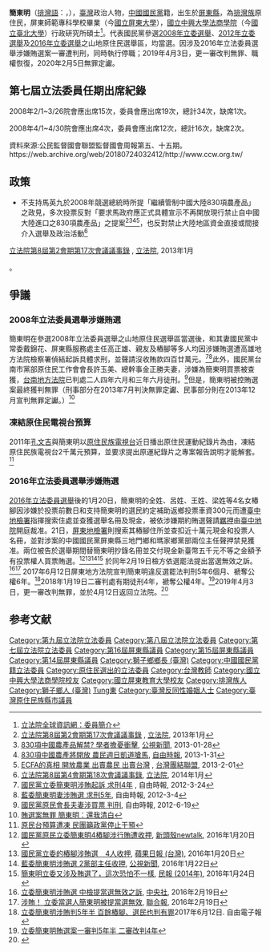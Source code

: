 {{Infobox AM
| name                = 簡東明<br/><small>Chien, Tung-Ming</small>
| image               = File:立法委員簡東明.jpg
| image_size         = 200px
| order1             = {{ROC}}第7－9屆[[立法院#立法委員|立法委員]]
 | term_start1        = 2008年2月1日
 | term_end1          = 2020年1月31日
 | constituency1      = [[山地原住民選舉區|山地原住民選舉區]]
| original_name       = Uliw Qaljupayare
| birth_date          = {{Birth date and age|1951|6|4}}
| birth_place         = {{ROC|臺灣省}}[[屏東縣|屏東縣]]
| sex                 = 男
| nationality         = {{ROC}}
| party               = {{Kmt}}
| educate             = 國立中興大學法商學院行政研究所碩士
| alma_mater          = [[國立中興大學法商學院|國立中興大學法商學院]]
| past                = 
*國小教師、主任
*屏東縣[[獅子鄉_(臺灣)|獅子鄉]]第11、12任鄉長
*屏東縣議會第14、15、16屆議員
*全國特殊優良教師（1980年）
*全國原住民首屆十大傑出青年
*全國公教楷模（1986年）
*全國特優鄉長兩次（1992年、1996年）<ref name="立院網站"/>
|}}
'''簡東明'''（[[排灣語|排灣語]]：{{lang|pwn|'''Uliw Qaljupayare'''}}，{{bd|1951年|6月4日|catIdx=Chien簡}}），[[臺灣|臺灣]]政治人物，[[中國國民黨|中國國民黨]]籍，出生於[[屏東縣|屏東縣]]，為[[排灣族|排灣族]]原住民，屏東師範專科學校畢業（今[[國立屏東大學|國立屏東大學]]），[[國立中興大學法商學院|國立中興大學法商學院]]（今[[國立臺北大學|國立臺北大學]]）行政研究所碩士<ref name="立院網站">[http://www.ly.gov.tw/ly/01_introduce/0103_leg/leg_main/leg_ver01_01.jsp?ItemNO=01030100&lgno=00109&stage=7 立法院全球資訊網：委員簡介]</ref>。代表國民黨參選[[2008年中華民國立法委員選舉|2008年立委選舉]]、[[2012年中華民國立法委員選舉|2012年立委選舉]]及[[2016年中華民國立法委員選舉|2016年立委選舉]]之山地原住民選舉區，均當選。因涉及2016年立法委員選舉涉嫌賄選案一審遭判刑，同時執行停職；2019年4月3日，更一審改判無罪、職權恢復，2020年2月5日無罪定讞。

==第七屆立法委員任期出席紀錄==
2008年2/1~3/26院會應出席15次，委員會應出席19次，總計34次，缺席1次。

2008年4/1~4/30院會應出席4次，委員會應出席12次，總計16次，缺席2次。

資料來源:公民監督國會聯盟監督國會周報第五、十五期。https://web.archive.org/web/20180724032412/http://www.ccw.org.tw/

==政策==
*不支持馬英九於2008年競選總統時所提「繼續管制中國大陸830項農產品」之政見，多次投票反對「要求馬政府應正式具體宣示不再開放現行禁止自中國大陸進口之830項農產品」之提案<ref>[http://lci.ly.gov.tw/LyLCEW/html/agendarec1/02/08/02/17/LCEWC03_080217.htm 立法院第8屆第2會期第17次會議議事錄] {{Webarchive|url=https://archive.is/20170327161958/http://lci.ly.gov.tw/LyLCEW/html/agendarec1/02/08/02/17/LCEWC03_080217.htm |date=2017-03-27 }}, [[立法院|立法院]], 2013年1月</ref><ref>[http://news.pts.org.tw/article/232016?NEENO=232016 830項中國農產品解禁? 學者擔憂衝擊], [[公視新聞|公視新聞]], 2013-01-28</ref><ref>[http://news.ltn.com.tw/news/politics/paper/651149 830項中國農產將開放 農民週日凱道嗆馬], [[自由時報|自由時報]], 2013-1-31</ref><ref>[http://www.tsu.org.tw/?post_type=news&p=3515 ECFA的真相 開放農業 出賣農民 出賣台灣] {{Wayback|url=http://www.tsu.org.tw/?post_type=news&p=3515 |date=20160125203311 }}, [[台灣團結聯盟|台灣團結聯盟]], 2013-2-01</ref>，也反對禁止大陸地區資金直接或間接介入選舉及政治活動<ref>[http://lci.ly.gov.tw/LyLCEW/html/agendarec1/02/08/04/18/LCEWC03_080418.htm 立法院第8屆第4會期第18次會議議事錄], [[立法院|立法院]], 2014年1月</ref><REF>
[http://lci.ly.gov.tw/LyLCEW/html/agendarec1/02/08/02/17/LCEWC03_080217.htm 立法院第8屆第2會期第17次會議議事錄] {{Webarchive|url=https://archive.is/20170327161958/http://lci.ly.gov.tw/LyLCEW/html/agendarec1/02/08/02/17/LCEWC03_080217.htm |date=2017-03-27 }}, [[立法院|立法院]], 2013年1月
</ref>。

==爭議==
===2008年立法委員選舉涉嫌賄選===
簡東明在參選2008年立法委員選舉之山地原住民選舉區當選後，和其妻國民黨中常委戴錦花、屏東縣服務處主任高正雄、親友及樁腳等多人均因涉嫌賄選遭高雄地方法院檢察署偵結起訴具體求刑，並聲請沒收賄款四百廿萬元。<ref>[http://www.libertytimes.com.tw/2012/new/mar/24/today-t2.htm 國民黨立委簡東明涉賄起訴 求刑4年] {{Wayback|url=http://www.libertytimes.com.tw/2012/new/mar/24/today-t2.htm |date=20121030171602 }}, 自由時報, 2012-3-24</ref><ref>[http://www.libertytimes.com.tw/2012/new/mar/4/today-p1.htm 藍委簡東明妻涉賄選 求刑5年], 自由時報, 2012-3-4</ref>此外，國民黨台南市黨部原住民工作會會長許玉美、總幹事金正勝夫妻，涉嫌為簡東明買票被查獲，[[台南地方法院|台南地方法院]]已判處二人四年六月和三年六月徒刑。<ref>[http://www.libertytimes.com.tw/2012/new/jun/19/today-p11.htm 國民黨原民會長夫妻涉買票 判刑], 自由時報, 2012-6-19</ref>但是，簡東明被控賄選案最終獲判無罪（刑事部分在2013年7月判決無罪定讞、民事部分則在2013年12月宣判無罪定讞。）<ref>[http://www.udn.com/2013/12/28/NEWS/NATIONAL/NAT1/8389274.shtml?ch=rss_politics  賄選案無罪 簡東明：還我清白 ]{{dead link|date=2018年4月 |bot=InternetArchiveBot |fix-attempted=yes }}</ref>

===凍結原住民電視台預算===
2011年[[孔文吉|孔文吉]]與簡東明以[[原住民族電視台|原住民族電視台]]近日播出原住民運動紀錄片為由，凍結原住民族電視台2千萬元預算，並要求提出原運紀錄片之專案報告說明才能解套。<ref>[http://newtalk.tw/news_read.php?oid=19378 原民台預算遭凍 民團籲政黨停止干預]</ref>

===2016年立法委員選舉涉嫌賄選===
[[2016年立法委員選舉|2016年立法委員選舉]]後的1月20日，簡東明的全姓、呂姓、王姓、梁姓等4名女樁腳因涉嫌於投票前數日和支持簡東明的選民約定補助返鄉投票車資300元而遭[[臺中地檢署|臺中地檢署]]指揮搜索住處並查獲選舉名冊及現金，被依涉嫌期約賄選聲請[[羈押|羈押]]由[[臺中地院|臺中地院]]開庭裁准。21日，[[屏東地檢署|屏東地檢署]]則搜索其樁腳住所並查扣近十萬元現金和投票人名冊，並對涉案的中國國民黨屏東縣三地門鄉和瑪家鄉黨部兩位主任聲押禁見獲准。兩位被告於選舉期間替簡東明抄錄名冊並交付現金新臺幣五千元不等之金額予有投票權人買票賄選。<ref>[http://newtalk.tw/news/view/2016-01-20/69448 國民黨原民立委簡東明4樁腳涉行賄遭收押], [[新頭殼newtalk|新頭殼newtalk]], 2016年1月20日</ref><ref>[http://www.appledaily.com.tw/realtimenews/article/new/20160120/779412/ 國民黨立委的樁腳涉賄選　4人收押], [[蘋果日報_(台灣)|蘋果日報 (台灣)]], 2016年1月20日</ref><ref>[http://news.pts.org.tw/article/315355 藍委簡東明涉賄選 2黨部主任收押], [[公視新聞|公視新聞]], 2016年1月22日</ref><ref>[http://www.peoplenews.tw/news/95e01e82-7b9e-4493-bee2-dd12c3e0b878 簡東明立委又涉及賄選了，這次恐怕不一樣], [[民報_(2014年)|民報 (2014年)]], 2016年1月24日</ref> 於同年2月19日檢方依選罷法提出當選無效之訴。<ref>[http://www.cna.com.tw/news/asoc/201602190179-1.aspx 立委簡東明涉賄選 中檢提當選無效之訴], [[中央社|中央社]], 2016年2月19日</ref><ref>[https://video.udn.com/news/443353 涉賄！ 立委當選人簡東明被提當選無效], [[聯合報|聯合報]], 2016年2月19日</ref>
2017年6月12日屏東地方法院宣判簡東明違反選罷法判刑5年6個月、褫奪公權6年。<ref>[http://news.ltn.com.tw/news/society/breakingnews/2097589 立委簡東明涉賄判5年半 百餘樁腳、選民也判有罪]2017年6月12日. 自由電子報</ref>2018年1月19日二審判處有期徒刑4年，褫奪公權4年。<ref>[https://udn.com/news/story/7321/2939715 立委簡東明賄選案一審判5年半 二審改判4年]</ref>2019年4月3日，更一審改判無罪，並於4月12日返回立法院。<ref>{{cite news |title=簡東明復權回立院 盼為原民教育貢獻 |url=https://www.cna.com.tw/news/aipl/201904120256.aspx |accessdate=2019-04-12 |agency=中央社}}</ref>

==参考文献==
{{reflist|2}}

{{中華民國第七屆立法委員}}
{{中華民國第八屆立法委員}}
{{中華民國第九屆立法委員|state=uncollapsed}}
{{DEFAULTSORT:Chien簡}}
[[Category:第九屆立法院立法委員|Category:第九屆立法院立法委員]]
[[Category:第八屆立法院立法委員|Category:第八屆立法院立法委員]]
[[Category:第七屆立法院立法委員|Category:第七屆立法院立法委員]]
[[Category:第16屆屏東縣議員|Category:第16屆屏東縣議員]]
[[Category:第15屆屏東縣議員|Category:第15屆屏東縣議員]]
[[Category:第14屆屏東縣議員|Category:第14屆屏東縣議員]]
[[Category:獅子鄉鄉長_(臺灣)|Category:獅子鄉鄉長 (臺灣)]]
[[Category:中國國民黨籍立法委員|Category:中國國民黨籍立法委員]]
[[Category:原住民選出的立法委員|Category:原住民選出的立法委員]]
[[Category:台灣教師|Category:台灣教師]]
[[Category:國立中興大學法商學院校友|Category:國立中興大學法商學院校友]]
[[Category:國立屏東教育大學校友|Category:國立屏東教育大學校友]]
[[Category:排灣族人|Category:排灣族人]]
[[Category:獅子鄉人_(臺灣)|Category:獅子鄉人 (臺灣)]]
[[Category:簡姓|Tung東]]
[[Category:臺灣反同性婚姻人士|Category:臺灣反同性婚姻人士]]
[[Category:臺灣原住民族縣市議員|Category:臺灣原住民族縣市議員]]